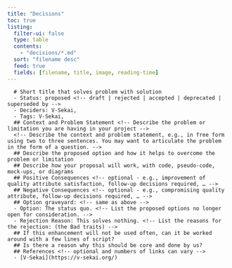 ```yaml
---
title: "Decisions"
toc: true
listing:
  filter-ui: false
  type: table
  contents:
    - "decisions/*.md"
  sort: "filename desc"
  feed: true
  fields: [filename, title, image, reading-time]
---
```

      # Short title that solves problem with solution
      - Status: proposed <!-- draft | rejected | accepted | deprecated | superseded by -->
      - Deciders: V-Sekai,
      - Tags: V-Sekai,
      ## Context and Problem Statement <!-- Describe the problem or limitation you are having in your project -->
      <!-- Describe the context and problem statement, e.g., in free form using two to three sentences. You may want to articulate the problem in the form of a question. -->
      ## Describe the proposed option and how it helps to overcome the problem or limitation
      ## Describe how your proposal will work, with code, pseudo-code, mock-ups, or diagrams
      ## Positive Consequences <!-- optional - e.g., improvement of quality attribute satisfaction, follow-up decisions required, … -->
      ## Negative Consequences <!-- optional - e.g., compromising quality attribute, follow-up decisions required, … -->
      ## Option graveyard: <!-- same as above -->
      - Option: The status quo. <!-- List the proposed options no longer open for consideration. -->
      - Rejection Reason: This solves nothing. <!-- List the reasons for the rejection: (the Bad traits) -->
      ## If this enhancement will not be used often, can it be worked around with a few lines of script?
      ## Is there a reason why this should be core and done by us?
      ## References <!-- optional and numbers of links can vary -->
      - [V-Sekai](https://v-sekai.org/)